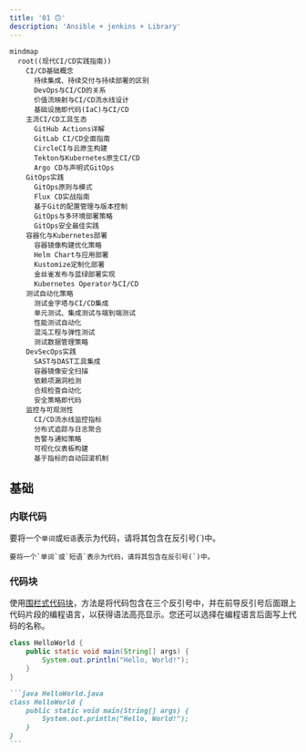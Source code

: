 ```yaml
---
title: '01 🙃'
description: 'Ansible + jenkins + Library'
---
```


```mermaid
mindmap
  root((现代CI/CD实践指南))
    CI/CD基础概念
      持续集成、持续交付与持续部署的区别
      DevOps与CI/CD的关系
      价值流映射与CI/CD流水线设计
      基础设施即代码(IaC)与CI/CD
    主流CI/CD工具生态
      GitHub Actions详解
      GitLab CI/CD全面指南
      CircleCI与云原生构建
      Tekton与Kubernetes原生CI/CD
      Argo CD与声明式GitOps
    GitOps实践
      GitOps原则与模式
      Flux CD实战指南
      基于Git的配置管理与版本控制
      GitOps与多环境部署策略
      GitOps安全最佳实践
    容器化与Kubernetes部署
      容器镜像构建优化策略
      Helm Chart与应用部署
      Kustomize定制化部署
      金丝雀发布与蓝绿部署实现
      Kubernetes Operator与CI/CD
    测试自动化策略
      测试金字塔与CI/CD集成
      单元测试、集成测试与端到端测试
      性能测试自动化
      混沌工程与弹性测试
      测试数据管理策略
    DevSecOps实践
      SAST与DAST工具集成
      容器镜像安全扫描
      依赖项漏洞检测
      合规检查自动化
      安全策略即代码
    监控与可观测性
      CI/CD流水线监控指标
      分布式追踪与日志聚合
      告警与通知策略
      可视化仪表板构建
      基于指标的自动回滚机制
```

## 基础

### 内联代码

要将一个`单词`或`短语`表示为代码，请将其包含在反引号(`)中。

```
要将一个`单词`或`短语`表示为代码，请将其包含在反引号(`)中。
```

### 代码块

使用[围栏式代码块](https://www.markdownguide.org/extended-syntax/#fenced-code-blocks)，方法是将代码包含在三个反引号中，并在前导反引号后面跟上代码片段的编程语言，以获得语法高亮显示。您还可以选择在编程语言后面写上代码的名称。

```java HelloWorld.java
class HelloWorld {
    public static void main(String[] args) {
        System.out.println("Hello, World!");
    }
}
```

````md
```java HelloWorld.java
class HelloWorld {
    public static void main(String[] args) {
        System.out.println("Hello, World!");
    }
}
```
````